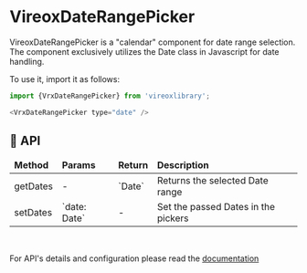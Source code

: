 
<Meta title="VrxDateRangePicker/About" />

# VireoxDateRangePicker

VireoxDateRangePicker is a "calendar" component for date range selection.
The component exclusively utilizes the Date class in Javascript for date handling.

To use it, import it as follows:
```js
import {VrxDateRangePicker} from 'vireoxlibrary';

<VrxDateRangePicker type="date" />
```

## 📜 API
<table style={{width: '100%'}}>
    <thead>
        <tr>
            <td>
                <b>Method</b>
            </td>
            <td>
                <b>Params</b>
            </td>
            <td>
                <b>Return</b>
            </td>
            <td>
                <b>Description</b>
            </td>
        </tr>
    </thead>
    <tbody>
        <tr>
            <td>getDates</td>
            <td>-</td>
            <td>`Date`</td>
            <td>Returns the selected Date range</td>
        </tr>
        <tr>
            <td>setDates</td>
            <td>`date: Date`</td>
            <td>-</td>
            <td>Set the passed Dates in the pickers</td>
        </tr>
    </tbody>
</table>
<br/>


For API's details and configuration please read the [documentation](./?path=/docs/vrxdatepicker--docs)
